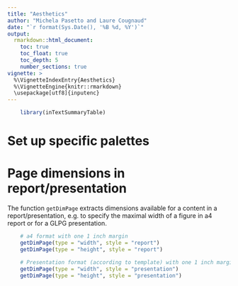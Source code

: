 ```yaml
---
title: "Aesthetics"
author: "Michela Pasetto and Laure Cougnaud"
date: "`r format(Sys.Date(), '%B %d, %Y')`"
output: 
  rmarkdown::html_document:
    toc: true
    toc_float: true
    toc_depth: 5
    number_sections: true
vignette: >
  %\VignetteIndexEntry{Aesthetics}
  %\VignetteEngine{knitr::rmarkdown}
  \usepackage[utf8]{inputenc}
---
```


```r

    library(inTextSummaryTable)

```

# Set up specific palettes

# Page dimensions in report/presentation 

The function `getDimPage` extracts dimensions available for a content in a
report/presentation, e.g. to specify the maximal width of a figure in a4 report
or for a GLPG presentation.

```r

    # a4 format with one 1 inch margin
    getDimPage(type = "width", style = "report")
    getDimPage(type = "height", style = "report")

    # Presentation format (according to template) with one 1 inch margin
    getDimPage(type = "width", style = "presentation")
    getDimPage(type = "height", style = "presentation")

```
